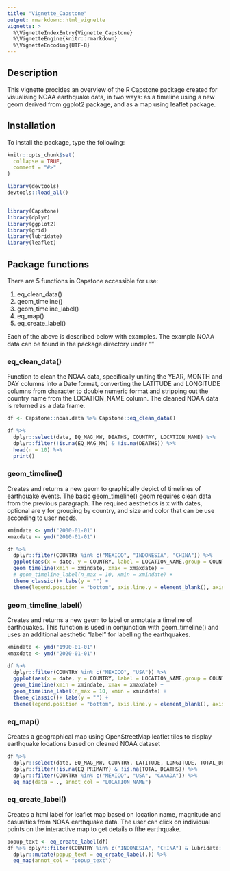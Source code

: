 ```yaml
---
title: "Vignette_Capstone"
output: rmarkdown::html_vignette
vignette: >
  %\VignetteIndexEntry{Vignette_Capstone}
  %\VignetteEngine{knitr::rmarkdown}
  %\VignetteEncoding{UTF-8}
---
```

## Description

This vignette procides an overview of the R Capstone package created for visualising NOAA earthquake data, in two ways: as a timeline using a new geom derived from ggplot2 package, and as a map using leaflet package.


## Installation

To install the package, type the following:


```r
knitr::opts_chunk$set(
  collapse = TRUE,
  comment = "#>"
)
```


```r
library(devtools)
devtools::load_all()


library(Capstone)
library(dplyr)
library(ggplot2)
library(grid)
library(lubridate)
library(leaflet)

```

## Package functions

There are 5 functions in Capstone accessible for use: 

1. eq_clean_data()
2. geom_timeline()
3. geom_timeline_label()
4. eq_map()
5. eq_create_label()

Each of the above is described below with examples. The example NOAA data can be found in the package directory under "\data" 

### eq_clean_data()

Function to clean the NOAA data, specifically uniting the YEAR, MONTH and DAY columns into a Date format, converting the LATITUDE and LONGITUDE columns from character to double numeric format and stripping out the country name from the LOCATION_NAME column. The cleaned NOAA data is returned as a data frame.

```r

df <- Capstone::noaa.data %>% Capstone::eq_clean_data()

df %>%
  dplyr::select(date, EQ_MAG_MW, DEATHS, COUNTRY, LOCATION_NAME) %>% 
  dplyr::filter(!is.na(EQ_MAG_MW) & !is.na(DEATHS)) %>%
  head(n = 10) %>% 
  print()

```

### geom_timeline()

Creates and returns a new geom to graphically depict of timelines of earthquake events. The basic geom_timeline() geom requires clean data from the previous paragraph. The required aesthetics is x with dates, optional are y for grouping by country, and size and color that can be use according to user needs. 

```r

xmindate <- ymd("2000-01-01")
xmaxdate <- ymd("2010-01-01")

df %>%
  dplyr::filter(COUNTRY %in% c("MEXICO", "INDONESIA", "CHINA")) %>%
  ggplot(aes(x = date, y = COUNTRY, label = LOCATION_NAME,group = COUNTRY, size = EQ_MAG_MW, fill = DEATHS/1000)) +
  geom_timeline(xmin = xmindate, xmax = xmaxdate) +
  # geom_timeline_label(n_max = 10, xmin = xmindate) +
  theme_classic()+ labs(y = "") +
  theme(legend.position = "bottom", axis.line.y = element_blank(), axis.ticks.y= element_blank())

```


### geom_timeline_label()

Creates and returns a new geom to label or annotate a timeline of earthquakes. This function is used in conjunction with geom_timeline() and uses an additional aesthetic "label" for labelling the earthquakes. 

```r

xmindate <- ymd("1990-01-01")
xmaxdate <- ymd("2020-01-01")

df %>%
  dplyr::filter(COUNTRY %in% c("MEXICO", "USA")) %>%
  ggplot(aes(x = date, y = COUNTRY, label = LOCATION_NAME,group = COUNTRY, size = EQ_MAG_MW, fill = DEATHS/1000)) +
  geom_timeline(xmin = xmindate, xmax = xmaxdate) +
  geom_timeline_label(n_max = 10, xmin = xmindate) +
  theme_classic()+ labs(y = "") +
  theme(legend.position = "bottom", axis.line.y = element_blank(), axis.ticks.y= element_blank())


```

### eq_map()

Creates a geographical map using OpenStreetMap leaflet tiles to display earthquake locations based on cleaned NOAA dataset

```r

df %>%
  dplyr::select(date, EQ_MAG_MW, COUNTRY, LATITUDE, LONGITUDE, TOTAL_DEATHS, LOCATION_NAME, EQ_PRIMARY) %>%
  dplyr::filter(!is.na(EQ_PRIMARY) & !is.na(TOTAL_DEATHS)) %>%
  dplyr::filter(COUNTRY %in% c("MEXICO", "USA", "CANADA")) %>%
  eq_map(data = ., annot_col = "LOCATION_NAME")

```


### eq_create_label()

Creates a html label for leaflet map based on location name, magnitude and casualties from NOAA earthquake data. The user can click on individual points on the interactive map to get details o fthe earthquake.

```r

popup_text <- eq_create_label(df)
df %>% dplyr::filter(COUNTRY %in% c("INDONESIA", "CHINA") & lubridate::year(date) >= 2000) %>%
  dplyr::mutate(popup_text = eq_create_label(.)) %>%
  eq_map(annot_col = "popup_text")

```


